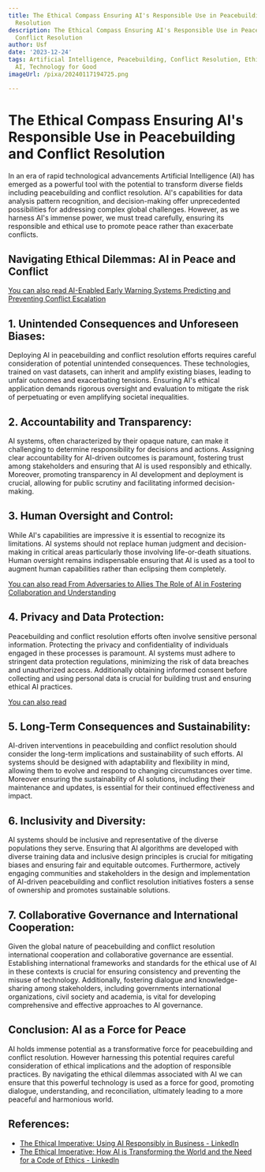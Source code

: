 ```yaml
---
title: The Ethical Compass Ensuring AI's Responsible Use in Peacebuilding and Conflict
  Resolution
description: The Ethical Compass Ensuring AI's Responsible Use in Peacebuilding and
  Conflict Resolution
author: Usf
date: '2023-12-24'
tags: Artificial Intelligence, Peacebuilding, Conflict Resolution, Ethics, Responsible
  AI, Technology for Good
imageUrl: /pixa/20240117194725.png

---
```

# **The Ethical Compass  Ensuring AI's Responsible  Use in Peacebuilding  and  Conflict Resolution**

In an era of rapid technological advancements Artificial Intelligence (AI) has emerged as  a powerful tool with the potential to transform diverse fields including peacebuilding and conflict  resolution. AI's capabilities for data analysis pattern recognition, and decision-making offer unprecedented  possibilities for addressing complex global challenges. However, as we harness  AI's immense power, we must tread carefully, ensuring its responsible and ethical use to promote peace rather than exacerbate  conflicts.

## **Navigating  Ethical Dilemmas: AI in Peace  and Conflict**

[You can also read AI-Enabled Early Warning Systems Predicting and Preventing Conflict Escalation](AI-Enabled%20Early%20Warning%20Systems%20Predicting%20and%20Preventing%20Conflict%20Escalation)


## **1.  Unintended Consequences and Unforeseen Biases:**

Deploying AI in peacebuilding and conflict resolution efforts requires careful consideration of  potential unintended consequences. These technologies, trained on vast datasets, can inherit and amplify existing biases, leading to unfair outcomes and  exacerbating tensions. Ensuring AI's ethical application demands rigorous  oversight and  evaluation  to mitigate  the  risk of perpetuating or even amplifying societal inequalities.


## **2. Accountability and Transparency:**

AI systems, often characterized by their opaque  nature, can make  it challenging to determine responsibility for decisions and actions. Assigning clear accountability for AI-driven outcomes is paramount, fostering trust among stakeholders and ensuring that AI is  used responsibly and ethically. Moreover, promoting transparency in AI development and deployment  is crucial, allowing for public scrutiny and facilitating informed decision-making.


## **3. Human Oversight and Control:**

While AI's capabilities are  impressive it is essential to recognize its limitations. AI systems should not replace human judgment and decision-making in  critical areas particularly those involving life-or-death situations. Human oversight remains indispensable  ensuring that AI is used as  a tool  to augment human capabilities rather than eclipsing them completely.


[You can also read From Adversaries to Allies The Role of AI  in Fostering Collaboration and  Understanding](From%20Adversaries%20to%20Allies%20The%20Role%20of%20AI%20in%20Fostering%20Collaboration%20and%20Understanding)


## **4. Privacy and Data  Protection:**

Peacebuilding and conflict resolution efforts often involve sensitive personal information. Protecting the privacy and confidentiality of individuals engaged in these processes is paramount. AI  systems must adhere to stringent data protection regulations, minimizing the risk of data breaches and unauthorized access. Additionally obtaining informed consent before collecting  and using personal data is crucial for building trust and ensuring ethical AI practices.


[You can also read ]()


## **5. Long-Term Consequences and Sustainability:**

AI-driven interventions in peacebuilding and conflict resolution should consider the long-term implications and sustainability of such efforts. AI systems should  be designed with adaptability and flexibility in mind, allowing them to evolve and respond to changing  circumstances over time. Moreover ensuring the sustainability of AI solutions, including their maintenance and updates, is essential for their continued effectiveness and impact.


## **6. Inclusivity and Diversity:**

AI systems should be inclusive and representative of the diverse populations  they serve. Ensuring that AI algorithms are  developed with diverse training data  and inclusive design  principles is crucial for mitigating biases and ensuring  fair and  equitable outcomes. Furthermore, actively  engaging  communities  and stakeholders in the design and implementation of  AI-driven peacebuilding and conflict resolution initiatives fosters a sense  of  ownership and promotes  sustainable  solutions.


## **7. Collaborative Governance and International Cooperation:**

Given the global nature of peacebuilding and conflict resolution international cooperation and collaborative governance are essential.  Establishing international frameworks and standards for the ethical use of AI in these contexts is crucial for ensuring consistency and  preventing the misuse of technology. Additionally,  fostering dialogue and knowledge-sharing among stakeholders, including governments international organizations, civil society and academia, is vital for developing comprehensive and effective approaches  to AI governance.

## **Conclusion: AI  as a Force for  Peace**

AI  holds  immense potential as a transformative force for peacebuilding and conflict resolution. However  harnessing this potential requires careful consideration of ethical implications and the adoption of  responsible practices. By navigating the ethical dilemmas associated with AI we can ensure that  this powerful technology is  used as a force for good, promoting dialogue, understanding, and reconciliation, ultimately  leading to a more peaceful  and harmonious world.

## References:
- [The Ethical Imperative: Using AI Responsibly in Business - LinkedIn](https://www.linkedin.com/pulse/ethical-imperative-using-ai-responsibly-business-laxhe?trk=organization_guest_main-feed-card_feed-article-content)
- [The Ethical Imperative: How AI is Transforming the World and the Need for a Code of Ethics - LinkedIn](https://www.linkedin.com/pulse/ethical-imperative-how-ai-transforming-world-need-code-ethics)
